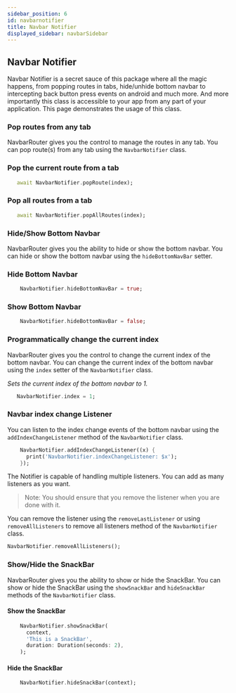 ```yaml
---
sidebar_position: 6
id: navbarnotifier
title: Navbar Notifier
displayed_sidebar: navbarSidebar
---
```


## Navbar Notifier

Navbar Notifier is a secret sauce of this package where all the magic happens, from popping routes in tabs, hide/unhide bottom navbar to intercepting back button press events on android and much more. And more importantly this class is accessible to your app from any part of your application. This page demonstrates the usage of this class.

### Pop routes from any tab

NavbarRouter gives you the control to manage the routes in any tab. You can pop route(s) from any tab using the `NavbarNotifier` class.

### Pop the current route from a tab

```dart
   await NavbarNotifier.popRoute(index);
```

### Pop all routes from a tab

```dart
   await NavbarNotifier.popAllRoutes(index);
```

### Hide/Show Bottom Navbar

NavbarRouter gives you the ability to hide or show the bottom navbar. You can hide or show the bottom navbar using the `hideBottomNavBar` setter.

### Hide Bottom Navbar

```dart
    NavbarNotifier.hideBottomNavBar = true;
```

### Show Bottom Navbar

```dart
    NavbarNotifier.hideBottomNavBar = false;
```

### Programmatically change the current index

NavbarRouter gives you the control to change the current index of the bottom navbar. You can change the current index of the bottom navbar using the `index` setter of the `NavbarNotifier` class.

_Sets the current index of the bottom navbar to 1._

```dart
   NavbarNotifier.index = 1;
```

### Navbar index change Listener

You can listen to the index change events of the bottom navbar using the `addIndexChangeListener` method of the `NavbarNotifier` class.

```dart
    NavbarNotifier.addIndexChangeListener((x) {
      print('NavbarNotifier.indexChangeListener: $x');
    });
```

The Notifier is capable of handling multiple listeners. You can add as many listeners as you want.

> Note: You should ensure that you remove the listener when you are done with it.

You can remove the listener using the `removeLastListener` or using `removeAllListeners` to remove all listeners method of the `NavbarNotifier` class.

```dart
NavbarNotifier.removeAllListeners();
```

### Show/Hide the SnackBar

NavbarRouter gives you the ability to show or hide the SnackBar. You can show or hide the SnackBar using the `showSnackBar` and `hideSnackBar` methods of the `NavbarNotifier` class.

#### Show the SnackBar

```dart
    NavbarNotifier.showSnackBar(
      context,
      'This is a SnackBar',
      duration: Duration(seconds: 2),
    );
```

#### Hide the SnackBar

```dart
    NavbarNotifier.hideSnackBar(context);
```
